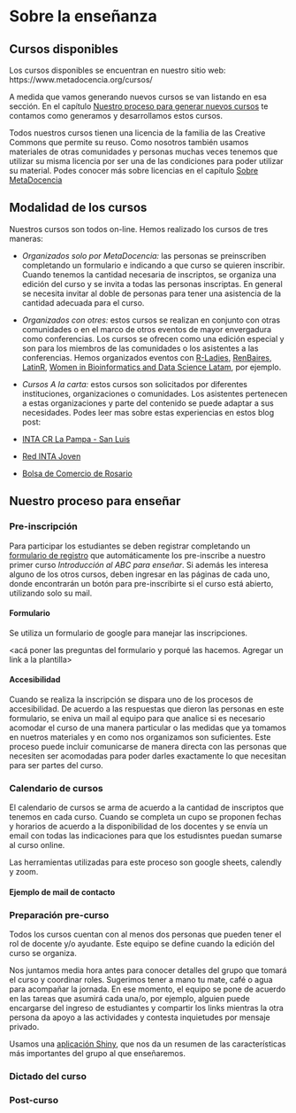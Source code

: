 # Sobre la enseñanza

## Cursos disponibles

Los cursos disponibles se encuentran en nuestro sitio web: https://www.metadocencia.org/cursos/

A medida que vamos generando nuevos cursos se van listando en esa sección.  En el capítulo [Nuestro proceso para generar nuevos cursos]() te contamos como generamos y desarrollamos estos cursos.

Todos nuestros cursos tienen una licencia de la familia de las Creative Commons que permite su reuso.  Como nosotros también usamos materiales de otras comunidades y personas muchas veces tenemos que utilizar su misma licencia por ser una de las condiciones para poder utilizar su material. Podes conocer más sobre licencias en el capítulo [Sobre MetaDocencia]()

## Modalidad de los cursos

Nuestros cursos son todos on-line. Hemos realizado los cursos de tres maneras:

- *Organizados solo por MetaDocencia:* las personas se preinscriben completando un formulario e indicando a que curso se quieren inscribir.  Cuando tenemos la cantidad necesaria de inscriptos, se organiza una edición del curso y se invita a todas las personas inscriptas. En general se necesita invitar al doble de personas para tener una asistencia de la cantidad adecuada para el curso.

- *Organizados con otres:* estos cursos se realizan en conjunto con otras comunidades o en el marco de otros eventos de mayor envergadura como conferencias.  Los cursos se ofrecen como una edición especial y son para los miembros de las comunidades o los asistentes a las conferencias.  Hemos organizados eventos con [R-Ladies](), [RenBaires](), [LatinR](), [Women in Bioinformatics and Data Science Latam](), por ejemplo.

- *Cursos A la carta:* estos cursos son solicitados por diferentes instituciones, organizaciones o comunidades. Los asistentes pertenecen a estas organizaciones y parte del contenido se puede adaptar a sus necesidades.  Podes leer mas sobre estas experiencias en estos blog post:
 * [INTA CR La Pampa - San Luis]()
 * [Red INTA Joven]()
 * [Bolsa de Comercio de Rosario]()


## Nuestro proceso para enseñar

### Pre-inscripción

Para participar los estudiantes se deben registrar completando un [formulario de registro]() que automáticamente los pre-inscribe a nuestro primer curso _Introducción al ABC para enseñar_. Si además les interesa alguno de los otros cursos, deben ingresar en las páginas de cada uno, donde encontrarán un botón para pre-inscribirte si el curso está abierto, utilizando solo su mail.

#### Formulario

Se utiliza un formulario de google para manejar las inscripciones.

<acá poner las preguntas del formulario y porqué las hacemos.  Agregar un link a la plantilla>

#### Accesibilidad

Cuando se realiza la inscripción se dispara uno de los procesos de accesibilidad.  De acuerdo a las respuestas que dieron las personas en este formulario, se eniva un mail al equipo para que analice si es necesario acomodar el curso de una manera particular o las medidas que ya tomamos en nuetros materiales y en como nos organizamos son suficientes.
Este proceso puede incluir comunicarse de manera directa con las personas que necesiten ser acomodadas para poder darles exactamente lo que necesitan para ser partes del curso.

### Calendario de cursos

El calendario de cursos se arma de acuerdo a la cantidad de inscriptos que tenemos en cada curso. Cuando se completa un cupo se proponen fechas y horarios de acuerdo a la disponibilidad de los docentes y se envía un email con todas las indicaciones para que los estudisntes puedan sumarse al curso online. 

Las herramientas utilizadas para este proceso son google sheets, calendly y zoom.

#### Ejemplo de mail de contacto

<agregar el texto del mail de contacto>

### Preparación pre-curso

Todos los cursos cuentan con al menos dos personas que pueden tener el rol de docente y/o ayudante. Este equipo se define cuando la edición del curso se organiza.

Nos juntamos media hora antes para conocer detalles del grupo que tomará el curso y coordinar roles. Sugerimos tener a mano tu mate, café o agua para acompañar la jornada. 
En ese momento, el equipo se pone de acuerdo en las tareas que asumirá cada una/o, por ejemplo, alguien puede encargarse del ingreso de estudiantes y compartir los links mientras la otra persona da apoyo a las actividades y contesta inquietudes por mensaje privado.

Usamos una [aplicación Shiny](), que nos da un resumen de las características más importantes del grupo al que enseñaremos. 

### Dictado del curso
### Post-curso

